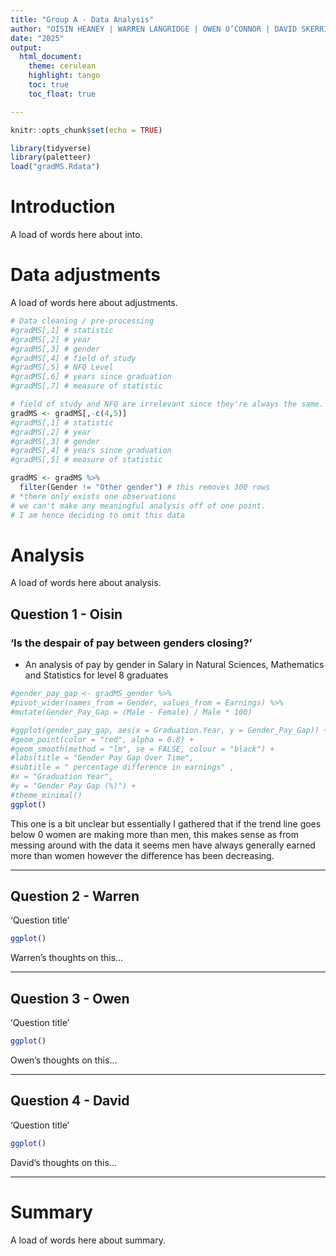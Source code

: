 ```yaml
---
title: "Group A - Data Analysis"
author: "OISIN HEANEY | WARREN LANGRIDGE | OWEN O’CONNOR | DAVID SKERRITT"
date: "2025"
output:
  html_document:
    theme: cerulean
    highlight: tango
    toc: true
    toc_float: true

---
```


```r
knitr::opts_chunk$set(echo = TRUE)
```

```r
library(tidyverse)
library(paletteer)
load("gradMS.Rdata")
```

# Introduction

A load of words here about into.  


# Data adjustments

A load of words here about adjustments.  
```r
# Data cleaning / pre-processing 
#gradMS[,1] # statistic
#gradMS[,2] # year
#gradMS[,3] # gender
#gradMS[,4] # field of study
#gradMS[,5] # NFQ Level
#gradMS[,6] # years since graduation
#gradMS[,7] # measure of statistic

# field of study and NFQ are irrelevant since they're always the same. We can remove them
gradMS <- gradMS[,-c(4,5)]
#gradMS[,1] # statistic
#gradMS[,2] # year
#gradMS[,3] # gender
#gradMS[,4] # years since graduation
#gradMS[,5] # measure of statistic

gradMS <- gradMS %>%
  filter(Gender != "Other gender") # this removes 300 rows
# *there only exists one observations
# we can't make any meaningful analysis off of one point.
# I am hence deciding to omit this data


```


# Analysis

A load of words here about analysis.

## Question 1 - Oisin
### 'Is the despair of pay between genders closing?'  
- An analysis of pay by gender in Salary in Natural Sciences, Mathematics and Statistics for level 8 graduates
```r
#gender_pay_gap <- gradMS_gender %>% 
#pivot_wider(names_from = Gender, values_from = Earnings) %>% 
#mutate(Gender_Pay_Gap = (Male - Female) / Male * 100) 

#ggplot(gender_pay_gap, aes(x = Graduation.Year, y = Gender_Pay_Gap)) + 
#geom_point(color = "red", alpha = 0.8) + 
#geom_smooth(method = "lm", se = FALSE, colour = "black") + 
#labs(title = "Gender Pay Gap Over Time", 
#subtitle = " percentage difference in earnings" , 
#x = "Graduation Year", 
#y = "Gender Pay Gap (%)") + 
#theme_minimal() 
ggplot()
```

This one is a bit unclear but essentially I gathered that if the trend line goes below 0 women 
are making more than men, this makes sense as from messing around with the data it 
seems men have always generally earned more than women however the difference has 
been decreasing.   

-----

## Question 2 - Warren
'Question title'

```r
ggplot()
```

Warren's thoughts on this...  

-----

## Question 3 - Owen
'Question title'

```r
ggplot()
```

Owen's thoughts on this... 

-----

## Question 4 - David
'Question title'

```r
ggplot()
```

David's thoughts on this... 

-----

# Summary

A load of words here about summary.  

